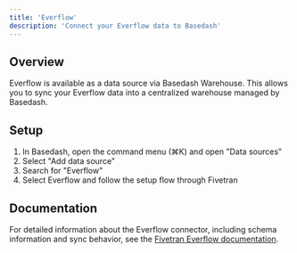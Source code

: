```yaml
---
title: 'Everflow'
description: 'Connect your Everflow data to Basedash'
---
```


## Overview

Everflow is available as a data source via Basedash Warehouse. This allows you to sync your Everflow data into a centralized warehouse managed by Basedash.

## Setup

1. In Basedash, open the command menu (⌘K) and open "Data sources"
2. Select "Add data source"
3. Search for "Everflow"
4. Select Everflow and follow the setup flow through Fivetran

## Documentation

For detailed information about the Everflow connector, including schema information and sync behavior, see the [Fivetran Everflow documentation](https://fivetran.com/docs/connectors/applications/everflow).
